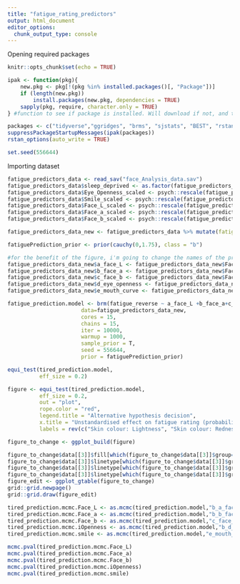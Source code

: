 ```yaml
---
title: "fatigue_rating_predictors"
output: html_document
editor_options: 
  chunk_output_type: console
---
```

Opening required packages
```r
knitr::opts_chunk$set(echo = TRUE)

ipak <- function(pkg){
    new.pkg <- pkg[!(pkg %in% installed.packages()[, "Package"])]
    if (length(new.pkg)) 
        install.packages(new.pkg, dependencies = TRUE)
    sapply(pkg, require, character.only = TRUE)
} #function to see if package is installed. Will download if not, and then opens it.

packages <- c("tidyverse","ggridges", "brms", "sjstats", "BEST", "rstan", "MCMC.qpcr", "haven")
suppressPackageStartupMessages(ipak(packages))
rstan_options(auto_write = TRUE)

set.seed(556644)
```

Importing dataset
```r
fatigue_predictors_data <- read_sav("face_Analysis_data.sav")
fatigue_predictors_data$sleep_deprived <- as.factor(fatigue_predictors_data$sleep_deprived)
fatigue_predictors_data$Eye_Openness_scaled <- psych::rescale(fatigue_predictors_data$Eye_Openness_DP, mean = 0, sd = 0.25, df =F)
fatigue_predictors_data$Smile_scaled <- psych::rescale(fatigue_predictors_data$Smile, mean = 0, sd = 0.25, df =F)
fatigue_predictors_data$Face_L_scaled <- psych::rescale(fatigue_predictors_data$Face_L, mean = 0, sd = 0.25, df =F)
fatigue_predictors_data$Face_a_scaled <- psych::rescale(fatigue_predictors_data$Face_a, mean = 0, sd = 0.25, df =F)
fatigue_predictors_data$Face_b_scaled <- psych::rescale(fatigue_predictors_data$Face_b, mean = 0, sd = 0.25, df =F)

fatigue_predictors_data_new <- fatigue_predictors_data %>% mutate(fatigue_reverse = (max(Tiredness)-Tiredness)+1)

```

```r
fatiguePrediction_prior <- prior(cauchy(0,1.75), class = "b")

#for the benefit of the figure, i'm going to change the names of the predictors
fatigue_predictors_data_new$a_face_L <- fatigue_predictors_data_new$Face_L_scaled
fatigue_predictors_data_new$b_face_a <- fatigue_predictors_data_new$Face_a_scaled
fatigue_predictors_data_new$c_face_b <- fatigue_predictors_data_new$Face_b_scaled
fatigue_predictors_data_new$d_eye_openness <- fatigue_predictors_data_new$Eye_Openness_scaled
fatigue_predictors_data_new$e_mouth_curve <- fatigue_predictors_data_new$Smile_scaled

fatigue_prediction.model <- brm(fatigue_reverse ~ a_face_L +b_face_a+c_face_b +d_eye_openness+e_mouth_curve, 
                       data=fatigue_predictors_data_new, 
                       cores = 15,
                       chains = 15,
                       iter = 10000,
                       warmup = 1000,
                       sample_prior = T,
                       seed = 556644,
                       prior = fatiguePrediction_prior)

equi_test(tired_prediction.model, 
          eff_size = 0.2)

figure <- equi_test(tired_prediction.model, 
          eff_size = 0.2, 
          out = "plot",
          rope.color = "red",
          legend.title = "Alternative hypothesis decision",
          x.title = "Unstandardised effect on fatigue rating (probability distribution)",
          labels = rev(c("Skin colour: Lightness", "Skin colour: Redness", "Skin colour: Yellowness", "Eye-openness","Mouth curvature"))) + theme_ridges() + theme(legend.position = "none")

figure_to_change <- ggplot_build(figure)

figure_to_change$data[[3]]$fill[which(figure_to_change$data[[3]]$group==3)] <- "#56B4E9"
figure_to_change$data[[3]]$linetype[which(figure_to_change$data[[3]]$group==3)] <- 2
figure_to_change$data[[3]]$linetype[which(figure_to_change$data[[3]]$group==4)] <- 0
figure_to_change$data[[3]]$linetype[which(figure_to_change$data[[3]]$group==5)] <- 0
figure_edit <- ggplot_gtable(figure_to_change)
grid::grid.newpage()
grid::grid.draw(figure_edit)

tired_prediction.mcmc.Face_L <- as.mcmc(tired_prediction.model,"b_a_face_L", combine_chains = T) 
tired_prediction.mcmc.Face_a <- as.mcmc(tired_prediction.model,"b_b_face_a", combine_chains = T) 
tired_prediction.mcmc.Face_b <- as.mcmc(tired_prediction.model,"c_face_b", combine_chains = T) 
tired_prediction.mcmc.iOpenness <- as.mcmc(tired_prediction.model,"b_d_eye_openness", combine_chains = T)
tired_prediction.mcmc.smile <- as.mcmc(tired_prediction.model,"e_mouth_curve", combine_chains = T)

mcmc.pval(tired_prediction.mcmc.Face_L)
mcmc.pval(tired_prediction.mcmc.Face_a)
mcmc.pval(tired_prediction.mcmc.Face_b)
mcmc.pval(tired_prediction.mcmc.iOpenness)
mcmc.pval(tired_prediction.mcmc.smile)

```

